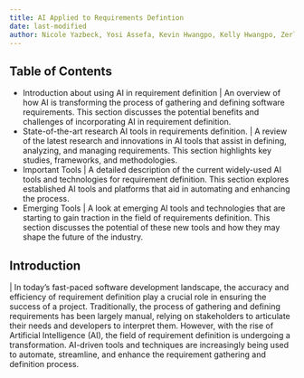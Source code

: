 ```yaml
---
title: AI Applied to Requirements Defintion
date: last-modified
author: Nicole Yazbeck, Yosi Assefa, Kevin Hwangpo, Kelly Hwangpo, Zerlyne N-Simons
---
```


## Table of Contents

*  Introduction about using AI in requirement definition
   |  An overview of how AI is transforming the process of gathering and defining software requirements. This section discusses the potential benefits and challenges of incorporating AI in requirement definition.
*  State-of-the-art research AI tools in requirements definition.
   |  A review of the latest research and innovations in AI tools that assist in defining, analyzing, and managing requirements. This section highlights key studies, frameworks, and methodologies.
*  Important Tools
   |  A detailed description of the current widely-used AI tools and technologies for requirement definition. This section explores established AI tools and platforms that aid in automating and enhancing the process.
*  Emerging Tools
   |  A look at emerging AI tools and technologies that are starting to gain traction in the field of requirements definition. This section discusses the potential of these new tools and how they may shape the future of the industry.


## Introduction
   |   In today's fast-paced software development landscape, the accuracy and efficiency of requirement definition play a crucial role in ensuring the success of a project. Traditionally, the process of gathering and defining requirements has been largely manual, relying on stakeholders to articulate their needs and developers to interpret them. However, with the rise of Artificial Intelligence (AI), the field of requirement definition is undergoing a transformation. AI-driven tools and techniques are increasingly being used to automate, streamline, and enhance the requirement gathering and definition process.